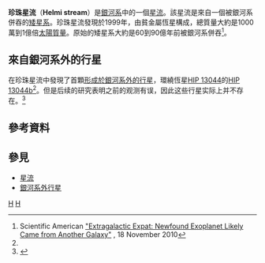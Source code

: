 '''珍珠星流'''（'''Helmi stream'''）是[[銀河系|銀河系]]中的一個[[星流|星流]]。該星流是來自一個被銀河系併吞的[[矮星系|矮星系]]。珍珠星流發現於1999年，由貧金屬恆星構成，總質量大約是1000萬到1億倍[[太陽質量|太陽質量]]。原始的矮星系大約是60到90億年前被銀河系併吞<ref name="#1">Scientific American [http://www.scientificamerican.com/article.cfm?id=extragalactic-planet "Extragalactic Expat: Newfound Exoplanet Likely Came from Another Galaxy"] {{Wayback|url=http://www.scientificamerican.com/article.cfm?id=extragalactic-planet |date=20111012132925 }}, 18 November 2010</ref>。

==來自銀河系外的行星==
在珍珠星流中發現了首顆[[銀河系外行星|形成於銀河系外的行星]]，環繞恆星[[HIP_13044|HIP 13044]]的[[HIP_13044b|HIP 13044b]]<ref name="#1"/>。但是后续的研究表明之前的观测有误，因此这些行星实际上并不存在。<ref name="JonesJenkins2014">{{Cite journal|last=Jones|first=M. I.
|last2=Jenkins|first2=J. S.
|date=2014
|title=No evidence of the planet orbiting the extremely metal-poor extragalactic star HIP 13044
|journal=Astronomy & Astrophysics
|volume=562
|doi=10.1051/0004-6361/201322132
|bibcode=2014A&A...562A.129J
|arxiv=1401.0517
}}</ref>

==參考資料==
{{reflist}}

==參見==
* [[星流|星流]]
* [[銀河系外行星|銀河系外行星]]

{{DEFAULTSORT:Helmi Stream}}
[[Category:星流|H]]
[[Category:銀河系|H]]


{{star-cluster-stub}}
{{galaxy-stub}}